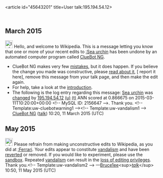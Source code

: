 <article id="45643201" title=User talk:195.194.54.12>
	<talkpage id="45643201" title="User talk:195.194.54.12">


== March 2015 ==
[[File:Information.svg|left|25px|alt=]] Hello, and welcome to Wikipedia. This is a message letting you know that one or more of your recent edits to [[:Sea urchin]] has been undone by an automated computer program called [[User:ClueBot NG|ClueBot NG]].
{{clear}}
* ClueBot NG makes very few [[User:ClueBot NG#Information About False Positives|mistakes]], but it does happen. If you believe the change you made was constructive, please [[User:ClueBot NG#Information About False Positives|read about it]], [{{User:ClueBot NG/Warnings/FPReport|2156647}} report it here], remove this message from your talk page, and then make the edit again.
* For help, take a look at the [[Wikipedia:Introduction|introduction]].
* The following is the log entry regarding this message: [[Sea urchin]] was [http://en.wikipedia.org/w/index.php?title=Sea+urchin&amp;diff=650883915&amp;oldid=649876605 changed] by [[Special:Contributions/195.194.54.12|195.194.54.12]] [[User:195.194.54.12|(u)]] [[User talk:195.194.54.12|(t)]] ANN scored at 0.866675 on 2015-03-11T10:20:00+00:00 &lt;!-- MySQL ID: 2156647 --&gt;. Thank you. &lt;!-- Template:uw-cluebotwarning1 --&gt;&lt;!-- Template:uw-vandalism1 --&gt; [[User:ClueBot NG|ClueBot NG]] ([[User talk:ClueBot NG|talk]]) 10:20, 11 March 2015 (UTC)

== May 2015 ==
[[File:Information orange.svg|25px|alt=Information icon|link=]] Please refrain from making unconstructive edits to Wikipedia, as you did at [[:Ferrari]]. Your edits appear to constitute [[Wikipedia:Vandalism|vandalism]] and have been [[Help:Reverting|reverted]] or removed. If you would like to experiment, please use the [[Wikipedia:Sandbox|sandbox]]. Repeated [[Wikipedia:Vandalism|vandalism]] can result in the [[Wikipedia:Blocking policy|loss of editing privileges]]. Thank you.&lt;!-- Template:uw-vandalism2 --&gt; —[[User:Bruce1ee|Bruce1ee]]&lt;sup&gt;[[User talk:Bruce1ee|''talk'']]&lt;/sup&gt; 10:50, 11 May 2015 (UTC)
	</talkpage>
</article>